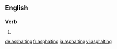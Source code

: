 ==English==

===Verb===
{{head|en}}

# {{present participle of|asphalt|lang=en}}

[[de:asphalting]]
[[fr:asphalting]]
[[ja:asphalting]]
[[vi:asphalting]]
